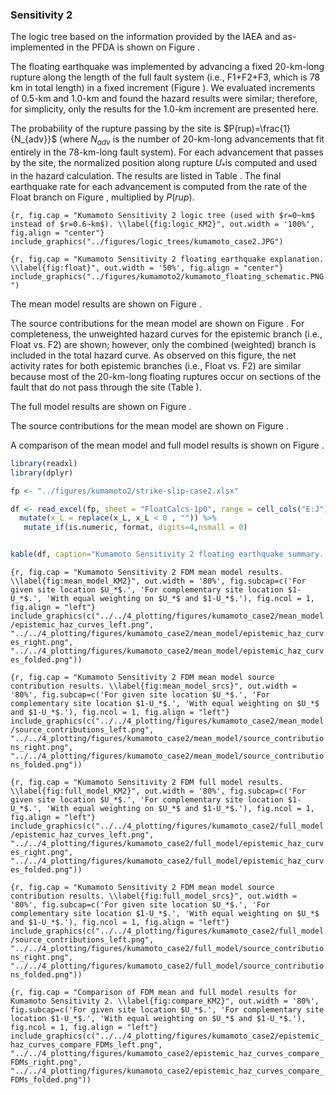 ### Sensitivity 2

The logic tree based on the information provided by the IAEA and as-implemented
in the PFDA is shown on Figure \ref{fig:logic_KM2}. 

The floating earthquake was implemented by advancing a fixed 20-km-long rupture 
along the length of the full fault system (i.e., F1+F2+F3, which is 78 km in 
total length) in a fixed increment (Figure \ref{fig:float}). We evaluated 
increments of 0.5-km and 1.0-km and found the hazard results were similar; 
therefore, for simplicity, only the results for the 1.0-km increment are 
presented here. 

The probability of the rupture passing by the site is $P(rup)=\frac{1}{N_{adv}}$ 
(where $N_{adv}$ is the number of 20-km-long advancements that fit entirely in 
the 78-km-long fault system). For each advancement that passes by the site, 
the normalized position along rupture $U_*$is computed and used in the hazard 
calculation. The results are listed in Table \ref{tab:table}. The final 
earthquake rate for each advancement is computed from the rate of the Float 
branch on Figure \ref{fig:logic_KM2}, multiplied by $P(rup)$. 

```{r, fig.cap = "Kumamoto Sensitivity 2 logic tree (used with $r=0~km$ instead of $r=0.6~km$). \\label{fig:logic_KM2}", out.width = '100%', fig.align = "center"}
include_graphics("../figures/logic_trees/kumamoto_case2.JPG")
```

```{r, fig.cap = "Kumamoto Sensitivity 2 floating earthquake explanation. \\label{fig:float}", out.width = '50%', fig.align = "center"}
include_graphics("../figures/kumamoto2/kumamoto_floating_schematic.PNG")
```


The mean model results are shown on Figure \ref{fig:mean_model_KM2}.

The source contributions for the mean model are shown on Figure 
\ref{fig:mean_model_srcs}. For completeness, the unweighted hazard curves for 
the epistemic branch (i.e., Float vs. F2) are shown; however, only the combined 
(weighted) branch is included in the total hazard curve. As observed on this
figure, the net activity rates for both epistemic branches (i.e., Float vs. F2) 
are similar because most of the 20-km-long floating ruptures occur on sections 
of the fault that do not pass through the site (Table \ref{tab:table}).

The full model results are shown on Figure \ref{fig:full_model_KM2}.

The source contributions for the mean model are shown on Figure 
\ref{fig:full_model_srcs}. 

A comparison of the mean model and full model results is shown on Figure 
\ref{fig:compare_KM2}.


```r
library(readxl)
library(dplyr)

fp <- "../figures/kumamoto2/strike-slip-case2.xlsx"

df <- read_excel(fp, sheet = "FloatCalcs-1p0", range = cell_cols("E:J")) %>%  
  mutate(x_L = replace(x_L, x_L < 0 , "")) %>% 
   mutate_if(is.numeric, format, digits=4,nsmall = 0)


kable(df, caption="Kumamoto Sensitivity 2 floating earthquake summary. \\label{tab:table}")
```


```{r, fig.cap = "Kumamoto Sensitivity 2 FDM mean model results. \\label{fig:mean_model_KM2}", out.width = '80%', fig.subcap=c('For given site location $U_*$.', 'For complementary site location $1-U_*$.', 'With equal weighting on $U_*$ and $1-U_*$.'), fig.ncol = 1, fig.align = "left"}
include_graphics(c("../../4_plotting/figures/kumamoto_case2/mean_model/epistemic_haz_curves_left.png", "../../4_plotting/figures/kumamoto_case2/mean_model/epistemic_haz_curves_right.png", "../../4_plotting/figures/kumamoto_case2/mean_model/epistemic_haz_curves_folded.png"))
```

   
```{r, fig.cap = "Kumamoto Sensitivity 2 FDM mean model source contribution results. \\label{fig:mean_model_srcs}", out.width = '80%', fig.subcap=c('For given site location $U_*$.', 'For complementary site location $1-U_*$.', 'With equal weighting on $U_*$ and $1-U_*$.'), fig.ncol = 1, fig.align = "left"}
include_graphics(c("../../4_plotting/figures/kumamoto_case2/mean_model/source_contributions_left.png", "../../4_plotting/figures/kumamoto_case2/mean_model/source_contributions_right.png", "../../4_plotting/figures/kumamoto_case2/mean_model/source_contributions_folded.png"))
```

   
```{r, fig.cap = "Kumamoto Sensitivity 2 FDM full model results. \\label{fig:full_model_KM2}", out.width = '80%', fig.subcap=c('For given site location $U_*$.', 'For complementary site location $1-U_*$.', 'With equal weighting on $U_*$ and $1-U_*$.'), fig.ncol = 1, fig.align = "left"}
include_graphics(c("../../4_plotting/figures/kumamoto_case2/full_model/epistemic_haz_curves_left.png", "../../4_plotting/figures/kumamoto_case2/full_model/epistemic_haz_curves_right.png", "../../4_plotting/figures/kumamoto_case2/full_model/epistemic_haz_curves_folded.png"))
```

```{r, fig.cap = "Kumamoto Sensitivity 2 FDM mean model source contribution results. \\label{fig:full_model_srcs}", out.width = '80%', fig.subcap=c('For given site location $U_*$.', 'For complementary site location $1-U_*$.', 'With equal weighting on $U_*$ and $1-U_*$.'), fig.ncol = 1, fig.align = "left"}
include_graphics(c("../../4_plotting/figures/kumamoto_case2/full_model/source_contributions_left.png", "../../4_plotting/figures/kumamoto_case2/full_model/source_contributions_right.png", "../../4_plotting/figures/kumamoto_case2/full_model/source_contributions_folded.png"))
```


   
```{r, fig.cap = "Comparison of FDM mean and full model results for Kumamoto Sensitivity 2. \\label{fig:compare_KM2}", out.width = '80%', fig.subcap=c('For given site location $U_*$.', 'For complementary site location $1-U_*$.', 'With equal weighting on $U_*$ and $1-U_*$.'), fig.ncol = 1, fig.align = "left"}
include_graphics(c("../../4_plotting/figures/kumamoto_case2/epistemic_haz_curves_compare_FDMs_left.png", "../../4_plotting/figures/kumamoto_case2/epistemic_haz_curves_compare_FDMs_right.png", "../../4_plotting/figures/kumamoto_case2/epistemic_haz_curves_compare_FDMs_folded.png"))
```
